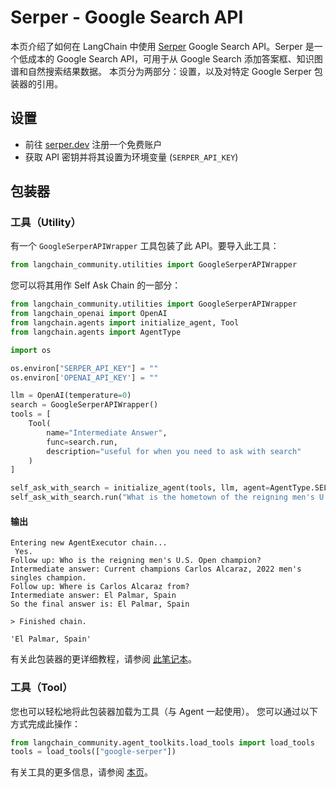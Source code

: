 # Serper - Google Search API

本页介绍了如何在 LangChain 中使用 [Serper](https://serper.dev) Google Search API。Serper 是一个低成本的 Google Search API，可用于从 Google Search 添加答案框、知识图谱和自然搜索结果数据。
本页分为两部分：设置，以及对特定 Google Serper 包装器的引用。

## 设置

- 前往 [serper.dev](https://serper.dev) 注册一个免费账户
- 获取 API 密钥并将其设置为环境变量 (`SERPER_API_KEY`)

## 包装器

### 工具（Utility）

有一个 `GoogleSerperAPIWrapper` 工具包装了此 API。要导入此工具：

```python
from langchain_community.utilities import GoogleSerperAPIWrapper
```

您可以将其用作 Self Ask Chain 的一部分：

```python
from langchain_community.utilities import GoogleSerperAPIWrapper
from langchain_openai import OpenAI
from langchain.agents import initialize_agent, Tool
from langchain.agents import AgentType

import os

os.environ["SERPER_API_KEY"] = ""
os.environ['OPENAI_API_KEY'] = ""

llm = OpenAI(temperature=0)
search = GoogleSerperAPIWrapper()
tools = [
    Tool(
        name="Intermediate Answer",
        func=search.run,
        description="useful for when you need to ask with search"
    )
]

self_ask_with_search = initialize_agent(tools, llm, agent=AgentType.SELF_ASK_WITH_SEARCH, verbose=True)
self_ask_with_search.run("What is the hometown of the reigning men's U.S. Open champion?")
```

#### 输出
```
Entering new AgentExecutor chain...
 Yes.
Follow up: Who is the reigning men's U.S. Open champion?
Intermediate answer: Current champions Carlos Alcaraz, 2022 men's singles champion.
Follow up: Where is Carlos Alcaraz from?
Intermediate answer: El Palmar, Spain
So the final answer is: El Palmar, Spain

> Finished chain.

'El Palmar, Spain'
```

有关此包装器的更详细教程，请参阅 [此笔记本](/docs/integrations/tools/google_serper)。

### 工具（Tool）

您也可以轻松地将此包装器加载为工具（与 Agent 一起使用）。
您可以通过以下方式完成此操作：
```python
from langchain_community.agent_toolkits.load_tools import load_tools
tools = load_tools(["google-serper"])
```

有关工具的更多信息，请参阅 [本页](/docs/how_to/tools_builtin)。